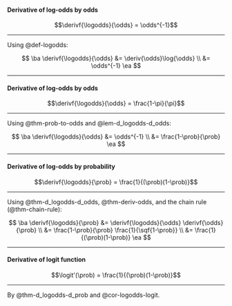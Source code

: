 
:::{#lem-d_logodds-d_odds}

#### Derivative of log-odds by odds

$$\derivf{\logodds}{\odds} = \odds^{-1}$$
:::

---

::: proof

Using @def-logodds:

$$
\ba
\derivf{\logodds}{\odds}
&= \deriv{\odds}\log{\odds}
\\
&= \odds^{-1}
\ea
$$
:::

---

:::{#thm-d_logodds-d_odds}

#### Derivative of log-odds by odds

$$\derivf{\logodds}{\odds} = \frac{1-\pi}{\pi}$$
:::

---

::: proof

Using @thm-prob-to-odds and @lem-d_logodds-d_odds:

$$
\ba
\derivf{\logodds}{\odds}
&= \odds^{-1}
\\
&= \frac{1-\prob}{\prob}
\ea
$$
:::

---

:::{#thm-d_logodds-d_prob}

#### Derivative of log-odds by probability

$$\derivf{\logodds}{\prob} = \frac{1}{(\prob)(1-\prob)}$$
:::

---

::: proof

Using @thm-d_logodds-d_odds, @thm-deriv-odds, and the chain rule (@thm-chain-rule):

$$
\ba
\derivf{\logodds}{\prob}
&= \derivf{\logodds}{\odds} \derivf{\odds}{\prob}
\\
&= \frac{1-\prob}{\prob} \frac{1}{\sqf{1-\prob}}
\\
&= \frac{1}{(\prob)(1-\prob)}
\ea
$$

:::

---

:::{#cor-deriv-logit}

#### Derivative of logit function

$$\logit'(\prob) = \frac{1}{(\prob)(1-\prob)}$$
:::

---

::: proof

By @thm-d_logodds-d_prob and @cor-logodds-logit.

:::
